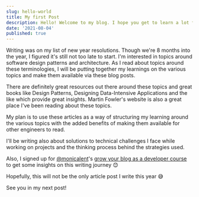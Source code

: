 ```yaml
---
slug: hello-world
title: My first Post
description: Hello! Welcome to my blog. I hope you get to learn a lot from my written out thoughts
date: '2021-08-04'
published: true
---
```


Writing was on my list of new year resolutions. Though we're 8 months into the year, I figured it's still not too late to start.
I'm interested in topics around software design patterns and architecture. As I read about topics around these terminologies,
I will be putting together my learnings on the various topics and make them available via these blog posts.

There are definitely great resources out there around these topics and great books like Design Patterns, Designing Data-Intensive Applications
and the like which provide great insights. Martin Fowler's website is also a great place I've been reading about these topics.

My plan is to use these articles as a way of structuring my learning around the various topics with the added benefits
of making them available for other engineers to read.

I'll be writing also about solutions to technical challenges I face while working on projects and the thinking process behind the strategies used.

Also, I signed up for [@monicalent](https://twitter.com/monicalent)'s [grow your blog as a developer course](https://bloggingfordevs.com/) to get some insights on this writing journey 😊

Hopefully, this will not be the only article post I write this year 😅

See you in my next post!
